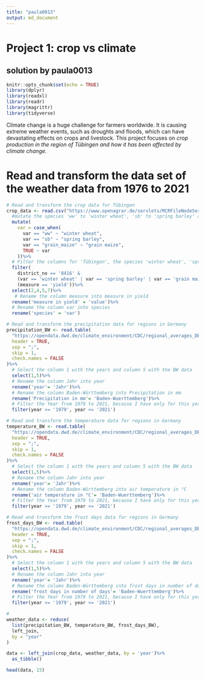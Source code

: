 ```yaml
---
title: "paula0013"
output: md_document
---
```


# Project 1: crop vs climate 
## solution by paula0013 
```r
knitr::opts_chunk$set(echo = TRUE)
library(dplyr)
library(readxl)
library(readr)
library(magrittr)
library(tidyverse)
```

Climate change is a huge challenge for farmers worldwide. It is causing extreme weather events, such as droughts and floods, which can have devastating effects on crops and livestock. This project focuses on *crop production in the region of Tübingen and how it has been affected by climate change.*

# Read and transform the data set of the weather data from 1976 to 2021
```r
# Read and transform the crop data for Tübingen
crop_data <- read.csv("https://www.openagrar.de/servlets/MCRFileNodeServlet/openagrar_derivate_00056476/Final_data.csv") %>% 
  #mutate the species 'ww' to 'winter wheat', 'sb' to 'spring barley' and 'grain_maize' to 'grain maize'
  mutate(
    var = case_when(
      var == "ww" ~ "winter wheat",
      var == "sb" ~ "spring barley",
      var == "grain_maize" ~ "grain maize",
      TRUE ~ var
    ))%>%
  # Filter the columns for 'Tübingen', the species 'winter wheat', 'spring barley' and 'grain maize' and the measure in 'yield'
  filter(
    district_no == '8416' & 
    (var == 'winter wheat' | var == 'spring barley' | var == 'grain maize') & 
    (measure == 'yield'))%>%
  select(2,4,5,7)%>%
   # Rename the column measure into measure in yield
  rename('measure in yield' = 'value')%>%
  # Rename the column var into species 
  rename('species' = 'var')

# Read and transform the precipitation data for regions in Germany
precipitation_BW <- read.table(
  "https://opendata.dwd.de/climate_environment/CDC/regional_averages_DE/annual/precipitation/regional_averages_rr_year.txt",
  header = TRUE,
  sep = ";",
  skip = 1,
  check.names = FALSE
)%>%
  # Select the column 1 with the years and column 5 with the BW data 
  select(1,5)%>%
  # Rename the column Jahr into year 
  rename('year'= 'Jahr')%>%
  # Rename the column Baden-Württemberg into Precipitation in mm
  rename('Precipitation in mm'= 'Baden-Wuerttemberg')%>%
  # Filter the Year from 1979 to 2021, becouse I have only for this years crop data
  filter(year >= '1979', year <= '2021')

# Read and transform the temperature data for regions in Germany
temperature_BW <- read.table(
  "https://opendata.dwd.de/climate_environment/CDC/regional_averages_DE/annual/air_temperature_mean/regional_averages_tm_year.txt",
  header = TRUE,
  sep = ";",
  skip = 1,
  check.names = FALSE
)%>%
  # Select the column 1 with the years and column 5 with the BW data 
  select(1,5)%>%
  # Rename the column Jahr into year 
  rename('year'= 'Jahr')%>%
  # Rename the column Baden-Württemberg into air temperature in °C
  rename('air temperature in °C'= 'Baden-Wuerttemberg')%>%
  # Filter the Year from 1979 to 2021, because I have only for this years crop data
  filter(year >= '1979', year <= '2021')

# Read and transform the frost days data for regions in Germany
frost_days_BW <- read.table(
  "https://opendata.dwd.de/climate_environment/CDC/regional_averages_DE/annual/ice_days/regional_averages_txcs_year.txt", 
  header = TRUE,
  sep = ";",
  skip = 1,
  check.names = FALSE
)%>%
  # Select the column 1 with the years and column 5 with the BW data 
  select(1,5)%>%
  # Rename the column Jahr into year 
  rename('year'= 'Jahr')%>%
  # Rename the column Baden-Württemberg into frost days in number of days 
  rename('frost days in number of days'= 'Baden-Wuerttemberg')%>%
  # Filter the Year from 1979 to 2021, because I have only for this years crop data
  filter(year >= '1979', year <= '2021')

# 
weather_data <- reduce(
  list(precipitation_BW, temperature_BW, frost_days_BW),
  left_join,
  by = "year"
)

data <- left_join(crop_data, weather_data, by = 'year')%>%
  as_tibble()

head(data, 15)
```